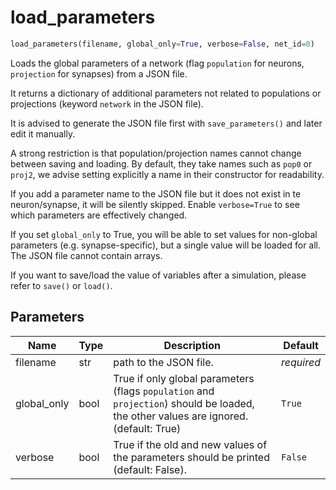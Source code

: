 # load_parameters { #ANNarchy.core.IO.load_parameters }

```python
load_parameters(filename, global_only=True, verbose=False, net_id=0)
```

Loads the global parameters of a network (flag ``population`` for neurons, ``projection`` for synapses) from a JSON file.

It returns a dictionary of additional parameters not related to populations or projections (keyword ``network`` in the JSON file).

It is advised to generate the JSON file first with `save_parameters()` and later edit it manually.

A strong restriction is that population/projection names cannot change between saving and loading.
By default, they take names such as ``pop0`` or ``proj2``, we advise setting explicitly a name in their constructor for readability.

If you add a parameter name to the JSON file but it does not exist in te neuron/synapse, it will be silently skipped.
Enable ``verbose=True`` to see which parameters are effectively changed.

If you set ``global_only`` to True, you will be able to set values for non-global parameters (e.g. synapse-specific), but a single value will be loaded for all.
The JSON file cannot contain arrays.

If you want to save/load the value of variables after a simulation, please refer to ``save()`` or ``load()``.

## Parameters {.doc-section .doc-section-parameters}

| Name        | Type   | Description                                                                                                                              | Default    |
|-------------|--------|------------------------------------------------------------------------------------------------------------------------------------------|------------|
| filename    | str    | path to the JSON file.                                                                                                                   | _required_ |
| global_only | bool   | True if only global parameters (flags ``population`` and ``projection``) should be loaded, the other values are ignored. (default: True) | `True`     |
| verbose     | bool   | True if the old and new values of the parameters should be printed (default: False).                                                     | `False`    |